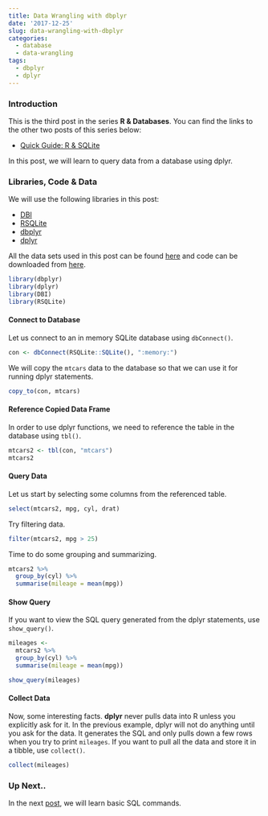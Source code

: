 ```yaml
---
title: Data Wrangling with dbplyr
date: '2017-12-25'
slug: data-wrangling-with-dbplyr
categories:
  - database
  - data-wrangling
tags:
  - dbplyr
  - dplyr
---
```


### Introduction

This is the third post in the series **R & Databases**. You can find the links to the other two posts of this series below:

- [Quick Guide: R & SQLite](https://blog.aravindhebbali.com/2017/12/25/quick-guide-r-sqlite/)

In this post, we will learn to query data from a database using dplyr.

### Libraries, Code & Data

We will use the following libraries in this post:

- [DBI](http://readr.tidyverse.org/)
- [RSQLite](https://rstats-db.github.io/RSQLite/)
- [dbplyr](http://dbplyr.tidyverse.org/)
- [dplyr](http://dplyr.tidyverse.org/)

All the data sets used in this post can be found [here](https://github.com/rsquaredacademy/datasets) and code can be downloaded from [here](https://gist.github.com/rsquaredacademy/f5ee72cee9ab3256230cdedecd3ef25b).


```r
library(dbplyr)
library(dplyr)
library(DBI)
library(RSQLite)
```

#### Connect to Database

Let us connect to an in memory SQLite database using `dbConnect()`.

```r
con <- dbConnect(RSQLite::SQLite(), ":memory:")
```

We will copy the `mtcars` data to the database so that we can use it for running
dplyr statements.

```r
copy_to(con, mtcars)
```

#### Reference Copied Data Frame

In order to use dplyr functions, we need to reference the table in the database using
`tbl()`.

```r
mtcars2 <- tbl(con, "mtcars")
mtcars2
```

#### Query Data 

Let us start by selecting some columns from the referenced table.

```r
select(mtcars2, mpg, cyl, drat)
```

Try filtering data.

```r
filter(mtcars2, mpg > 25)
```

Time to do some grouping and summarizing.

```r
mtcars2 %>%
  group_by(cyl) %>%
  summarise(mileage = mean(mpg))
```

#### Show Query

If you want to view the SQL query generated from the dplyr statements, use `show_query()`.

```r
mileages <- 
  mtcars2 %>%
  group_by(cyl) %>%
  summarise(mileage = mean(mpg))

show_query(mileages)
```

#### Collect Data

Now, some interesting facts. **dplyr** never pulls data into R unless you explicitly ask for it. In the previous example, dplyr will not do anything until you ask for the data. It generates the SQL and only pulls down a few rows when you try to print `mileages`. If you want to pull all the data and store it in a tibble, use `collect()`.

```r
collect(mileages)
```

### Up Next..

In the next [post](), we will learn basic SQL commands.

